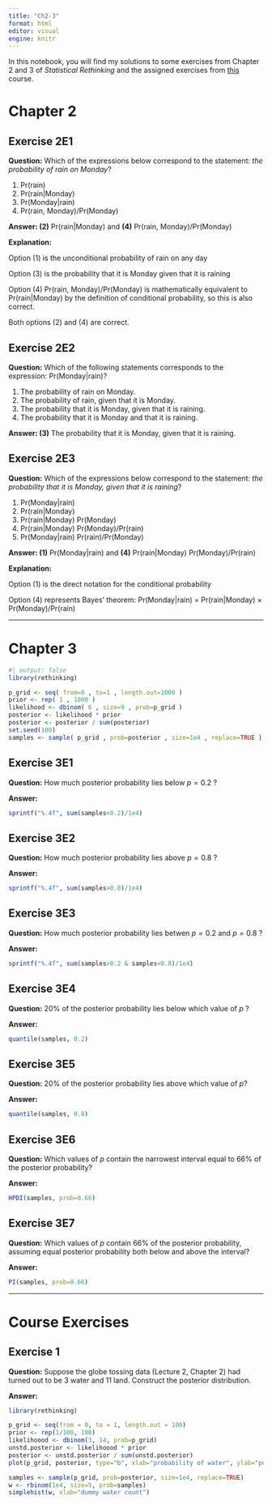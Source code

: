 ```yaml
---
title: "Ch2-3"
format: html
editor: visual
engine: knitr
---
```


In this notebook, you will find my solutions to some exercises from Chapter 2 and 3 of *Statistical Rethinking* and the assigned exercises from [this](https://github.com/bjbarrett/stat_rethinking_2025/tree/main) course.

# Chapter 2

## Exercise 2E1

**Question:** Which of the expressions below correspond to the statement: *the probability of rain on Monday*?

1.  Pr(rain)
2.  Pr(rain\|Monday)
3.  Pr(Monday\|rain)
4.  Pr(rain, Monday)/Pr(Monday)

**Answer: (2)** Pr(rain\|Monday) and **(4)** Pr(rain, Monday)/Pr(Monday)

**Explanation:**

Option (1) is the unconditional probability of rain on any day

Option (3) is the probability that it is Monday given that it is raining

Option (4) Pr(rain, Monday)/Pr(Monday) is mathematically equivalent to Pr(rain\|Monday) by the definition of conditional probability, so this is also correct.

Both options (2) and (4) are correct.

## Exercise 2E2

**Question:** Which of the following statements corresponds to the expression: Pr(Monday\|rain)?

1.  The probability of rain on Monday.
2.  The probability of rain, given that it is Monday.
3.  The probability that it is Monday, given that it is raining.
4.  The probability that it is Monday and that it is raining.

**Answer: (3)** The probability that it is Monday, given that it is raining.

## Exercise 2E3

**Question:** Which of the expressions below correspond to the statement: *the probability that it is Monday, given that it is raining*?

1.  Pr(Monday\|rain)
2.  Pr(rain\|Monday)
3.  Pr(rain\|Monday) Pr(Monday)
4.  Pr(rain\|Monday) Pr(Monday)/Pr(rain)
5.  Pr(Monday\|rain) Pr(rain)/Pr(Monday)

**Answer: (1)** Pr(Monday\|rain) and **(4)** Pr(rain\|Monday) Pr(Monday)/Pr(rain)

**Explanation:**

Option (1) is the direct notation for the conditional probability

Option (4) represents Bayes' theorem: Pr(Monday\|rain) = Pr(rain\|Monday) × Pr(Monday)/Pr(rain)

------------------------------------------------------------------------

# Chapter 3

```r
#| output: false
library(rethinking)
```

```r
p_grid <- seq( from=0 , to=1 , length.out=1000 )
prior <- rep( 1 , 1000 )
likelihood <- dbinom( 6 , size=9 , prob=p_grid )
posterior <- likelihood * prior
posterior <- posterior / sum(posterior)
set.seed(100)
samples <- sample( p_grid , prob=posterior , size=1e4 , replace=TRUE )
```

## Exercise 3E1

**Question:** How much posterior probability lies below $p=0.2$ ?

**Answer:**

```r
sprintf("%.4f", sum(samples<0.2)/1e4)
```

## Exercise 3E2

**Question:** How much posterior probability lies above $p=0.8$ ?

**Answer:**

```r
sprintf("%.4f", sum(samples>0.8)/1e4)
```

## Exercise 3E3

**Question:** How much posterior probability lies betwen $p=0.2$ and $p=0.8$ ?

**Answer:**

```r
sprintf("%.4f", sum(samples>0.2 & samples<0.8)/1e4)
```

## Exercise 3E4

**Question:** $20\%$ of the posterior probability lies below which value of $p$ ?

**Answer:**

```r
quantile(samples, 0.2)
```

## Exercise 3E5

**Question:** $20\%$ of the posterior probability lies above which value of $p$?

**Answer:**

```r
quantile(samples, 0.8)
```

## Exercise 3E6

**Question:** Which values of $p$ contain the narrowest interval equal to $66 \%$ of the posterior probability?

**Answer:**

```r
HPDI(samples, prob=0.66)
```

## Exercise 3E7

**Question:** Which values of $p$ contain $66 \%$ of the posterior probability, assuming equal posterior probability both below and above the interval?

**Answer:**

```r
PI(samples, prob=0.66)
```

------------------------------------------------------------------------

# Course Exercises

## Exercise 1

**Question:** Suppose the globe tossing data (Lecture 2, Chapter 2) had turned out to be 3 water and 11 land. Construct the posterior distribution.

**Answer:**

```r
library(rethinking)

p_grid <- seq(from = 0, to = 1, length.out = 100)
prior <- rep(1/100, 100)
likelihoood <- dbinom(3, 14, prob=p_grid)
unstd.posterior <- likelihoood * prior
posterior <- unstd.posterior / sum(unstd.posterior)
plot(p_grid, posterior, type="b", xlab="probability of water", ylab="posterior probability")
```

```r
samples <- sample(p_grid, prob=posterior, size=1e4, replace=TRUE)
w <- rbinom(1e4, size=5, prob=samples)
simplehist(w, xlab="dummy water count")
```
